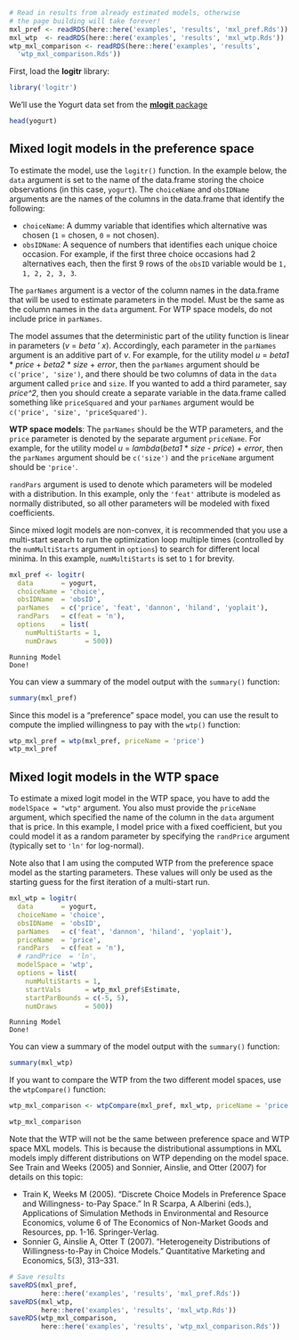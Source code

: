 
```r
# Read in results from already estimated models, otherwise
# the page building will take forever!
mxl_pref <- readRDS(here::here('examples', 'results', 'mxl_pref.Rds'))
mxl_wtp  <- readRDS(here::here('examples', 'results', 'mxl_wtp.Rds'))
wtp_mxl_comparison <- readRDS(here::here('examples', 'results',
  'wtp_mxl_comparison.Rds'))
```

First, load the **logitr** library:
```r
library('logitr')
```

We'll use the Yogurt data set from the [**mlogit** package](https://cran.r-project.org/web/packages/mlogit/index.html)
```r
head(yogurt)
```

## Mixed logit models in the preference space

To estimate the model, use the `logitr()` function. In the example below, the `data` argument is set to the name of the data.frame storing the choice observations (in this case, `yogurt`). The `choiceName` and `obsIDName` arguments are the names of the columns in the data.frame that identify the following:

- `choiceName`: A dummy variable that identifies which alternative was chosen (`1` = chosen, `0` = not chosen).
- `obsIDName`: A sequence of numbers that identifies each unique choice occasion. For example, if the first three choice occasions had 2 alternatives each, then the first 9 rows of the `obsID` variable would be `1, 1, 2, 2, 3, 3`.

The `parNames` argument is a vector of the column names in the data.frame that will be used to estimate parameters in the model. Must be the same as the column names in the `data` argument. For WTP space models, do not include price in `parNames`.

The model assumes that the deterministic part of the utility function is linear in parameters (*v* = *beta* ' *x*). Accordingly, each parameter in the `parNames` argument is an additive part of *v*. For example, for the utility model *u* = *beta1* * *price* + *beta2* * *size* + *error*, then the `parNames` argument should be `c('price', 'size')`, and there should be two columns of data in the `data` argument called `price` and `size`. If you wanted to add a third parameter, say *price^2*, then you should create a separate variable in the data.frame called something like `priceSquared` and your `parNames` argument would be `c('price', 'size', 'priceSquared')`.

**WTP space models**:
The `parNames` should be the WTP parameters, and the `price` parameter is denoted by the separate argument `priceName`. For example, for the utility model *u* = *lambda*(*beta1* * *size* - *price*) + *error*, then the `parNames` argument should be `c('size')` and the `priceName` argument should be `'price'`.

`randPars` argument is used to denote which parameters will be modeled with a distribution. In this example, only the `'feat'` attribute is modeled as normally distributed, so all other parameters will be modeled with fixed coefficients.

Since mixed logit models are non-convex, it is recommended that you use a multi-start search to run the optimization loop multiple times (controlled by the `numMultiStarts` argument in `options`) to search for different local minima. In this example, `numMultiStarts` is set to `1` for brevity.

```r
mxl_pref <- logitr(
  data       = yogurt,
  choiceName = 'choice',
  obsIDName  = 'obsID',
  parNames   = c('price', 'feat', 'dannon', 'hiland', 'yoplait'),
  randPars   = c(feat = 'n'),
  options    = list(
    numMultiStarts = 1,
    numDraws       = 500))
```
```
Running Model
Done!
```

You can view a summary of the model output with the `summary()` function:
```r
summary(mxl_pref)
```

Since this model is a "preference" space model, you can use the result to compute the implied willingness to pay with the `wtp()` function:
```r
wtp_mxl_pref = wtp(mxl_pref, priceName = 'price')
wtp_mxl_pref
```

## Mixed logit models in the WTP space

To estimate a mixed logit model in the WTP space, you have to add the `modelSpace = "wtp"` argument. You also must provide the `priceName` argument, which specified the name of the column in the `data` argument that is price. In this example, I model price with a fixed coefficient, but you could model it as a random parameter by specifying the `randPrice` argument (typically set to `'ln'` for log-normal).

Note also that I am using the computed WTP from the preference space model as the starting parameters. These values will only be used as the starting guess for the first iteration of a multi-start run.
```r
mxl_wtp = logitr(
  data       = yogurt,
  choiceName = 'choice',
  obsIDName  = 'obsID',
  parNames   = c('feat', 'dannon', 'hiland', 'yoplait'),
  priceName  = 'price',
  randPars   = c(feat = 'n'),
  # randPrice  = 'ln',
  modelSpace = 'wtp',
  options = list(
    numMultiStarts = 1,
    startVals      = wtp_mxl_pref$Estimate,
    startParBounds = c(-5, 5),
    numDraws       = 500))
```
```
Running Model
Done!
```

You can view a summary of the model output with the `summary()` function:
```r
summary(mxl_wtp)
```

If you want to compare the WTP from the two different model spaces, use the `wtpCompare()` function:
```r
wtp_mxl_comparison <- wtpCompare(mxl_pref, mxl_wtp, priceName = 'price')
```
```r
wtp_mxl_comparison
```

Note that the WTP will not be the same between preference space and WTP space MXL models. This is because the distributional assumptions in MXL models imply different distributions on WTP depending on the model space. See Train and Weeks (2005) and Sonnier, Ainslie, and Otter (2007) for details on this topic:

- Train K, Weeks M (2005). “Discrete Choice Models in Preference Space and Willingness- to-Pay Space.” In R Scarpa, A Alberini (eds.), Applications of Simulation Methods in Environmental and Resource Economics, volume 6 of The Economics of Non-Market Goods and Resources, pp. 1-16. Springer-Verlag.
- Sonnier G, Ainslie A, Otter T (2007). "Heterogeneity Distributions of Willingness-to-Pay in Choice Models." Quantitative Marketing and Economics, 5(3), 313–331.

```r
# Save results
saveRDS(mxl_pref,
        here::here('examples', 'results', 'mxl_pref.Rds'))
saveRDS(mxl_wtp,
        here::here('examples', 'results', 'mxl_wtp.Rds'))
saveRDS(wtp_mxl_comparison,
        here::here('examples', 'results', 'wtp_mxl_comparison.Rds'))
```
